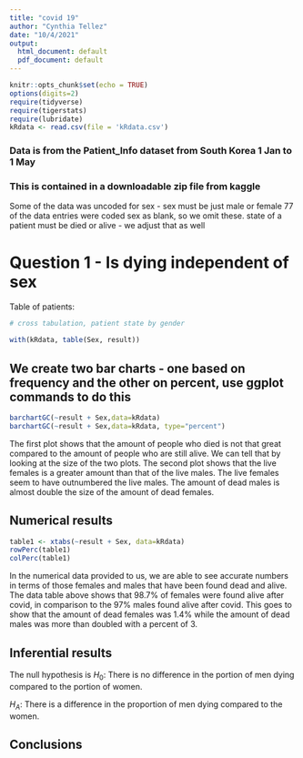 ```yaml
---
title: "covid 19"
author: "Cynthia Tellez"
date: "10/4/2021"
output:
  html_document: default
  pdf_document: default
---
```


```r
knitr::opts_chunk$set(echo = TRUE)
options(digits=2)
require(tidyverse)
require(tigerstats)
require(lubridate)
kRdata <- read.csv(file = 'kRdata.csv')
```
### Data is from the Patient_Info dataset from South Korea 1 Jan to 1 May 
### This is contained in a downloadable zip file from kaggle

Some of the data was uncoded for sex - sex must be just male or female
77 of the data entries were coded sex  as blank, so we omit these.
state of a patient must be died or alive - we adjust that as well   
  
# Question 1 - Is dying independent of sex




Table of patients:
```r

# cross tabulation, patient state by gender

with(kRdata, table(Sex, result))

```

## We create two bar charts - one based on frequency and the other on percent, use ggplot commands to do this

```r
barchartGC(~result + Sex,data=kRdata)
barchartGC(~result + Sex,data=kRdata, type="percent")

```

The first plot shows that the amount of people who died is not that great compared to the amount of people who are still alive. We can tell that by looking at the size of the two plots. The second plot shows that the live females is a greater amount than that of the live males. The live females seem to have outnumbered the live males. The amount of dead males is almost double the size of the amount of dead females.

## Numerical results

```r
table1 <- xtabs(~result + Sex, data=kRdata)
rowPerc(table1)
colPerc(table1)
```
In the numerical data provided to us, we are able to see accurate numbers in terms of those females and males that have been found dead and alive. The data table above shows that 98.7% of females were found alive after covid, in comparison to the 97% males found alive after covid. This goes to show that the amount of dead females was 1.4% while the amount of dead males was more than doubled with a percent of 3. 

## Inferential results 

The null hypothesis is
$H_0$: There is no difference in the portion of men dying compared to the portion of women. 

$H_A$: There is a difference in the proportion of men dying compared to the women.


## Conclusions

